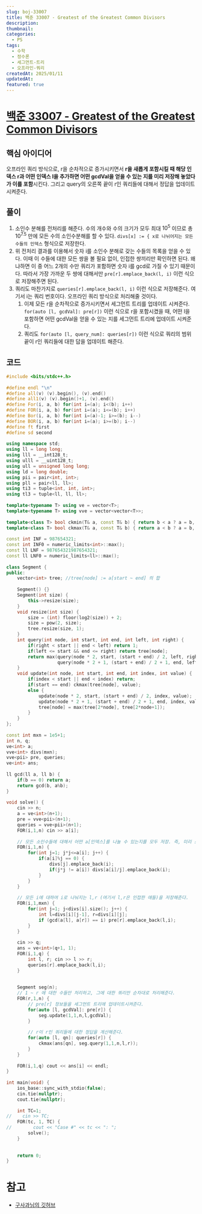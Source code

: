 ```yaml
---
slug: boj-33007
title: 백준 33007 - Greatest of the Greatest Common Divisors
description: 
thumbnail:
categories:
  - PS
tags:
  - 수학
  - 정수론
  - 세그먼트-트리
  - 오프라인-쿼리
createdAt: 2025/01/11
updatedAt: 
featured: true
---
```

# [백준 33007 - Greatest of the Greatest Common Divisors](https://www.acmicpc.net/problem/33007)

## 핵심 아이디어
오프라인 쿼리 방식으로, r을 순차적으로 증가시키면서 **r을 새롭게 포함시킬 때 해당 인덱스 r과 어떤 인덱스 l을 추가하면 어떤 gcdVal을 얻을 수 있는 지를 미리 저장해 놓았다가 이를 포함**시킨다.
그리고 query의 오른쪽 끝이 r인 쿼리들에 대해서 정답을 업데이트 시켜준다.


## 풀이

1. 소인수 분해를 전처리를 해준다. 
   수의 개수와 수의 크기가 모두 최대 $10^5$ 이므로 총 $10^{7.5}$ 만에 모든 수의 소인수분해를 할 수 있다.
   `divs[x] := { x로 나뉘어지는 모든 수들의 인덱스` 형식으로 저장한다.
2. 위 전처리 결과를 이용해서 숫자 i를 소인수 분해로 갖는 수들의 목록을 얻을 수 있다.
   이때 이 수들에 대한 모든 쌍을 볼 필요 없이, 인접한 쌍끼리만 확인하면 된다. 왜냐하면 이 중 어느 2개의 수만 쿼리가 포함하면 숫자 i를 gcd로 가질 수 있기 때문이다. 
   따라서 가장 가까운 두 쌍에 대해서만 `pre[r].emplace_back(l, i)`  이런 식으로 저장해주면 된다.
3. 쿼리도 마찬가지로 `queries[r].emplace_back(l, i)` 이런 식으로 저장해준다. 여기서 i는 쿼리 번호이다. 오프라인 쿼리 방식으로 처리해줄 것이다.
	1. 이제 모든 r을 순차적으로 증가시키면서 세그먼트 트리를 업데이트 시켜준다.
	   `for(auto [l, gcdVal]: pre[r])` 이런 식으로 r을 포함시켰을 때, 어떤 l을 포함하면 어떤 gcdVal을 얻을 수 있는 지를 세그먼트 트리에 업데이트 시켜준다.
	2. 쿼리도 `for(auto [l, query_num]: queries[r])` 이런 식으로 쿼리의 범위 끝이 r인 쿼리들에 대한 답을 업데이트 해준다.

## 코드
```cpp
#include <bits/stdc++.h>  
  
#define endl "\n"  
#define all(v) (v).begin(), (v).end()  
#define all1(v) (v).begin()+1, (v).end()  
#define For(i, a, b) for(int i=(a); i<(b); i++)  
#define FOR(i, a, b) for(int i=(a); i<=(b); i++)  
#define Bor(i, a, b) for(int i=(a)-1; i>=(b); i--)  
#define BOR(i, a, b) for(int i=(a); i>=(b); i--)  
#define ft first  
#define sd second  
  
using namespace std;  
using ll = long long;  
using lll = __int128_t;  
using ulll = __uint128_t;  
using ull = unsigned long long;  
using ld = long double;  
using pii = pair<int, int>;  
using pll = pair<ll, ll>;  
using ti3 = tuple<int, int, int>;  
using tl3 = tuple<ll, ll, ll>;  
  
template<typename T> using ve = vector<T>;  
template<typename T> using vve = vector<vector<T>>;  
  
template<class T> bool ckmin(T& a, const T& b) { return b < a ? a = b, 1 : 0; }  
template<class T> bool ckmax(T& a, const T& b) { return a < b ? a = b, 1 : 0; }  
  
const int INF = 987654321;  
const int INF0 = numeric_limits<int>::max();  
const ll LNF = 987654321987654321;  
const ll LNF0 = numeric_limits<ll>::max();  
  
class Segment {  
public:  
    vector<int> tree; //tree[node] := a[start ~ end] 의 합  
  
    Segment() {}  
    Segment(int size) {  
        this->resize(size);  
    }  
    void resize(int size) {  
        size = (int) floor(log2(size)) + 2;  
        size = pow(2, size);  
        tree.resize(size, 1);  
    }  
    int query(int node, int start, int end, int left, int right) {  
        if(right < start || end < left) return 1;  
        if(left <= start && end <= right) return tree[node];  
        return max(query(node * 2, start, (start + end) / 2, left, right),  
                   query(node * 2 + 1, (start + end) / 2 + 1, end, left, right));  
    }  
    void update(int node, int start, int end, int index, int value) {  
        if(index < start || end < index) return;  
        if(start == end) ckmax(tree[node], value);  
        else {  
            update(node * 2, start, (start + end) / 2, index, value);  
            update(node * 2 + 1, (start + end) / 2 + 1, end, index, value);  
            tree[node] = max(tree[2*node], tree[2*node+1]);  
        }  
    }  
};  
  
const int mxn = 1e5+1;  
int n, q;  
ve<int> a;  
vve<int> divs(mxn);  
vve<pii> pre, queries;  
ve<int> ans;  
  
ll gcd(ll a, ll b) {  
    if(b == 0) return a;  
    return gcd(b, a%b);  
}  
  
void solve() {  
    cin >> n;  
    a = ve<int>(n+1);  
    pre = vve<pii>(n+1);  
    queries = vve<pii>(n+1);  
    FOR(i,1,n) cin >> a[i];  
  
    // 모든 소인수들에 대해서 어떤 a[인덱스]를 나눌 수 있는지를 모두 저장. 즉, 미리 소인수분해를 해 놓는다.  
    FOR(i,1,n) {  
        for(int j=1; j*j<=a[i]; j++) {  
            if(a[i]%j == 0) {  
                divs[j].emplace_back(i);  
                if(j*j != a[i]) divs[a[i]/j].emplace_back(i);  
            }  
        }  
    }  
  
    // 모든 i에 대하여 i로 나눠지는 l,r (여기서 l,r은 인접한 애들)을 저장해준다.  
    FOR(i,1,mxn) {  
        for(int j=1; j<divs[i].size(); j++) {  
            int l=divs[i][j-1], r=divs[i][j];  
            if (gcd(a[l], a[r]) == i) pre[r].emplace_back(l,i);  
        }  
    }  
  
    cin >> q;  
    ans = ve<int>(q+1, 1);  
    FOR(i,1,q) {  
        int l, r; cin >> l >> r;  
        queries[r].emplace_back(l,i);  
    }  
  
  
    Segment seg(n);  
    // 1 ~ r 에 대한 수들만 처리하고, 그에 대한 쿼리만 순차대로 처리해준다.  
    FOR(r,1,n) {  
        // pre[r] 정보들을 세그먼트 트리에 업데이트시켜준다.  
        for(auto [l, gcdVal]: pre[r]) {  
            seg.update(1,1,n,l,gcdVal);  
        }  
  
        // r이 r인 쿼리들에 대한 정답을 계산해준다.  
        for(auto [l, qn]: queries[r]) {  
            ckmax(ans[qn], seg.query(1,1,n,l,r));  
        }  
    }  
  
    FOR(i,1,q) cout << ans[i] << endl;  
}  
  
int main(void) {  
    ios_base::sync_with_stdio(false);  
    cin.tie(nullptr);  
    cout.tie(nullptr);  
  
    int TC=1;  
//    cin >> TC;  
    FOR(tc, 1, TC) {  
//        cout << "Case #" << tc << ": ";  
        solve();  
    }  
  
  
    return 0;  
}
```


# 참고
- [구사과님의 깃허브](https://github.com/koosaga/olympiad/blob/master/ICPC/Japan/icpc2024_i.cpp)